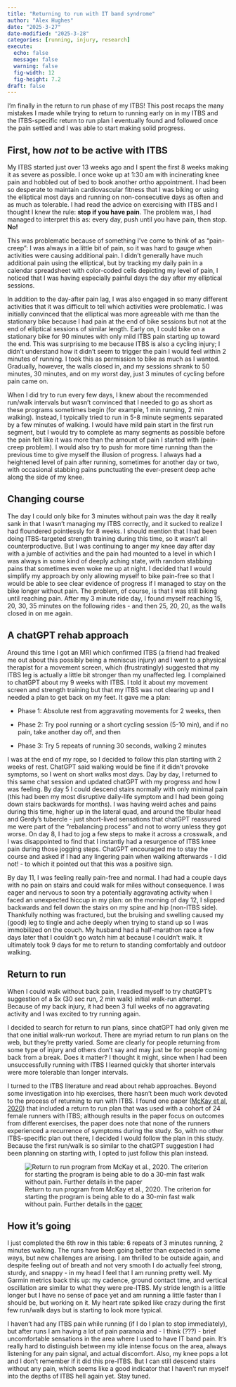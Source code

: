 ```yaml
---
title: "Returning to run with IT band syndrome"
author: "Alex Hughes"
date: "2025-3-27"
date-modified: "2025-3-28"
categories: [running, injury, research]
execute:
  echo: false
  message: false
  warning: false
  fig-width: 12
  fig-height: 7.2
draft: false
---
```


I'm finally in the return to run phase of my ITBS! This post recaps the many mistakes I made while trying to return to running early on in my ITBS and the ITBS-specific return to run plan I eventually found and followed once the pain settled and I was able to start making solid progress. 

## First, how *not* to be active with ITBS

My ITBS started just over 13 weeks ago and I spent the first 8 weeks making it as severe as possible. I once woke up at 1:30 am with incinerating knee pain and hobbled out of bed to book another ortho appointment. I had been so desperate to maintain cardiovascular fitness that I was biking or using the elliptical most days and running on non-consecutive days as often and as much as tolerable. I had read the advice on exercising with ITBS and I thought I knew the rule: **stop if you have pain**. The problem was, I had managed to interpret this as: every day, push until you have pain, then stop. **No!**

This was problematic because of something I've come to think of as "pain-creep": I was always in a little bit of pain, so it was hard to gauge when activities were causing additional pain. I didn't generally have much additional pain using the elliptical, but by tracking my daily pain in a calendar spreadsheet with color-coded cells depicting my level of pain, I noticed that I was having especially painful days the day after my elliptical sessions.

In addition to the day-after pain lag, I was also engaged in so many different activities that it was difficult to tell which activities were problematic. I was initially convinced that the elliptical was more agreeable with me than the stationary bike because I had pain at the end of bike sessions but not at the end of elliptical sessions of similar length. Early on, I could bike on a stationary bike for 90 minutes with only mild ITBS pain starting up toward the end. This was surprising to me because ITBS is also a cycling injury; I didn't understand how it didn't seem to trigger the pain I would feel within 2 minutes of running. I took this as permission to bike as much as I wanted. Gradually, however, the walls closed in, and my sessions shrank to 50 minutes, 30 minutes, and on my worst day, just 3 minutes of cycling before pain came on.

When I did try to run every few days, I knew about the recommended run/walk intervals but wasn't convinced that I needed to go as short as these programs sometimes begin (for example, 1 min running, 2 min walking). Instead, I typically tried to run in 5-8 minute segments separated by a few minutes of walking. I would have mild pain start in the first run segment, but I would try to complete as many segments as possible before the pain felt like it was more than the amount of pain I started with (pain-creep problem). I would also try to push for more time running than the previous time to give myself the illusion of progress. I always had a heightened level of pain after running, sometimes for another day or two, with occasional stabbing pains punctuating the ever-present deep ache along the side of my knee. 

## Changing course

The day I could only bike for 3 minutes without pain was the day it really sank in that I wasn't managing my ITBS correctly, and it sucked to realize I had floundered pointlessly for 8 weeks. I should mention that I had been doing ITBS-targeted strength training during this time, so it wasn't all counterproductive. But I was continuing to anger my knee day after day with a jumble of activities and the pain had mounted to a level in which I was always in some kind of deeply aching state, with random stabbing pains that sometimes even woke me up at night. I decided that I would simplify my approach by only allowing myself to bike pain-free so that I would be able to see clear evidence of progress if I managed to stay on the bike longer without pain. The problem, of course, is that I was still biking until reaching pain. After my 3 minute ride day, I found myself reaching 15, 20, 30, 35 minutes on the following rides - and then 25, 20, 20, as the walls closed in on me again.   

## A chatGPT rehab approach

Around this time I got an MRI which confirmed ITBS (a friend had freaked me out about this possibly being a meniscus injury) and I went to a physical therapist for a movement screen, which (frustratingly) suggested that my ITBS leg is actually a little bit stronger than my unaffected leg. I complained to chatGPT about my 9 weeks with ITBS. I told it about my movement screen and strength training but that my ITBS was not clearing up and I needed a plan to get back on my feet. It gave me a plan:

  + Phase 1: Absolute rest from aggravating movements for 2 weeks, then
  
  + Phase 2: Try pool running or a short cycling session (5-10 min), and if no pain, take another day off, and then
  
  + Phase 3: Try 5 repeats of running 30 seconds, walking 2 minutes
  
I was at the end of my rope, so I decided to follow this plan starting with 2 weeks of rest. ChatGPT said walking would be fine if it didn't provoke symptoms, so I went on short walks most days. Day by day, I returned to this same chat session and updated chatGPT with my progress and how I was feeling. By day 5 I could descend stairs normally with only minimal pain (this had been my most disruptive daily-life symptom and I had been going down stairs backwards for months). I was having weird aches and pains during this time, higher up in the lateral quad, and around the fibular head and Gerdy's tubercle - just short-lived sensations that chatGPT reassured me were part of the "rebalancing process" and not to worry unless they got worse. On day 8, I had to jog a few steps to make it across a crosswalk, and I was disappointed to find that I instantly had a resurgence of ITBS knee pain during those jogging steps. ChatGPT encouraged me to stay the course and asked if I had any lingering pain when walking afterwards - I did not! - to which it pointed out that this was a positive sign.

By day 11, I was feeling really pain-free and normal. I had had a couple days with no pain on stairs and could walk for miles without consequence. I was eager and nervous to soon try a potentially aggravating activity when I faced an unexpected hiccup in my plan: on the morning of day 12, I slipped backwards and fell down the stairs on my spine and hip (non-ITBS side). Thankfully nothing was fractured, but the bruising and swelling caused my (good) leg to tingle and ache deeply when trying to stand up so I was immobilized on the couch. My husband had a half-marathon race a few days later that I couldn't go watch him at because I couldn't walk. It ultimately took 9 days for me to return to standing comfortably and outdoor walking.

## Return to run

When I could walk without back pain, I readied myself to try chatGPT's suggestion of a 5x (30 sec run, 2 min walk) initial walk-run attempt. Because of my back injury, it had been 3 full weeks of no aggravating activity and I was excited to try running again.

I decided to search for return to run plans, since chatGPT had only given me that one initial walk-run workout. There are myriad return to run plans on the web, but they're pretty varied. Some are clearly for people returning from some type of injury and others don't say and may just be for people coming back from a break. Does it matter? I thought it might, since when I had been unsuccessfully running with ITBS I learned quickly that shorter intervals were more tolerable than longer intervals.

I turned to the ITBS literature and read about rehab approaches. Beyond some investigation into hip exercises, there hasn't been much work devoted to the process of returning to run with ITBS. I found one paper ([McKay et al, 2020](s13018-020-01713-7.pdf)) that included a return to run plan that was used with a cohort of 24 female runners with ITBS; although results in the paper focus on outcomes from different exercises, the paper does note that none of the runners experienced a recurrence of symptoms during the study. So, with no other ITBS-specific plan out there, I decided I would follow the plan in this study. Because the first run/walk is so similar to the chatGPT suggestion I had been planning on starting with, I opted to just follow this plan instead.

![Return to run program from McKay et al., 2020. The criterion for starting the program is being able to do a 30-min fast walk without pain. Further details in the [paper](s13018-020-01713-7.pdf)](mckay_table3_returntorun.PNG)

## How it's going

I just completed the 6th row in this table: 6 repeats of 3 minutes running, 2 minutes walking. The runs have been going better than expected in some ways, but new challenges are arising. I am thrilled to be outside again, and despite feeling out of breath and not very smooth I do actually feel strong, sturdy, and snappy - in my head I feel that I am running pretty well. My Garmin metrics back this up: my cadence, ground contact time, and vertical oscillation are similar to what they were pre-ITBS. My stride length is a little longer but I have no sense of pace yet and am running a little faster than I should be, but working on it. My heart rate spiked like crazy during the first few run/walk days but is starting to look more typical.

I haven't had any ITBS pain while running (if I do I plan to stop immediately), but after runs I am having a lot of pain paranoia and - I think (???) - brief uncomfortable sensations in the area where I used to have IT band pain. It's really hard to distinguish between my idle intense focus on the area, always listening for any pain signal, and actual discomfort. Also, my knee pops a lot and I don't remember if it did this pre-ITBS. But I can still descend stairs without any pain, which seems like a good indicator that I haven't run myself into the depths of ITBS hell again yet. Stay tuned.
